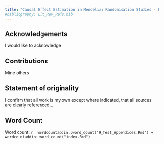 ```yaml
---
title: "Causal Effect Estimation in Mendelian Randomisation Studies - Evaluating a Novel Bayesian Approach To Genetic Pleiotropy Versus Established Weighted Median Methodology"
#bibliography: Lit_Rev_Refs.bib
---
```


\newpage

## Acknowledgements

I would like to acknowledge


## Contributions

Mine others

## Statement of originality

I confirm that all work is my own except where indicated, that all sources are clearly referenced....


## Word Count

Word count: 
`r 
wordcountaddin::word_count("9_Test_Appendices.Rmd") + 
wordcountaddin::word_count("index.Rmd")
`
